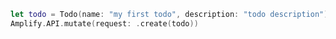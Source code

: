 ```swift
let todo = Todo(name: "my first todo", description: "todo description")
Amplify.API.mutate(request: .create(todo))
```